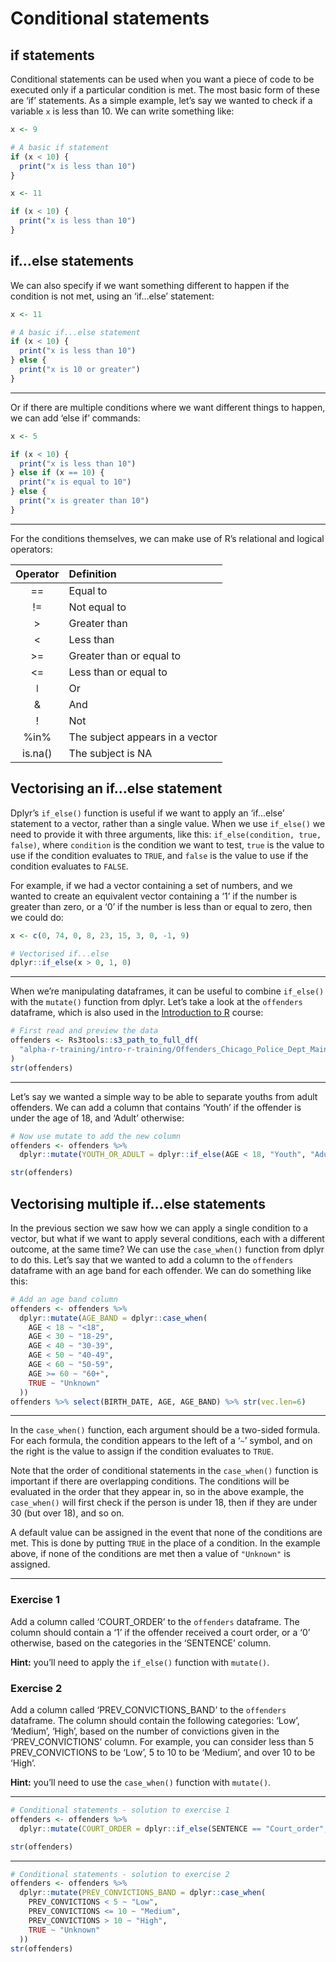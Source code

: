 # Conditional statements

## if statements

Conditional statements can be used when you want a piece of code to be executed only if a particular condition is met. The most basic form of these are 'if' statements. As a simple example, let's say we wanted to check if a variable `x` is less than 10. We can write something like:

```r
x <- 9

# A basic if statement
if (x < 10) {
  print("x is less than 10")
}
```

```r
x <- 11

if (x < 10) {
  print("x is less than 10")
}
```


## if...else statements

We can also specify if we want something different to happen if the condition is not met, using an 'if...else' statement:

```r
x <- 11

# A basic if...else statement
if (x < 10) {
  print("x is less than 10")
} else {
  print("x is 10 or greater")
}
```

---

Or if there are multiple conditions where we want different things to happen, we can add 'else if' commands:

```r
x <- 5

if (x < 10) {
  print("x is less than 10")
} else if (x == 10) {
  print("x is equal to 10")
} else {
  print("x is greater than 10")
}
```

---

For the conditions themselves, we can make use of R's relational and logical operators:

| Operator | Definition |
| :------: | :--------- |
|    ==    | Equal to                        |
|    !=    | Not equal to                    |
|    >     | Greater than                    |
|    <     | Less than                       |
|    >=    | Greater than or equal to        |
|    <=    | Less than or equal to           |
|  &#448;  | Or                              |
|    &     | And                             |
|    !     | Not                             |
|   %in%   | The subject appears in a vector |
| is.na()  | The subject is NA               |


## Vectorising an if...else statement

Dplyr's `if_else()` function is useful if we want to apply an 'if...else' statement to a vector, rather than a single value. When we use `if_else()` we need to provide it with three arguments, like this: `if_else(condition, true, false)`, where `condition` is the condition we want to test, `true` is the value to use if the condition evaluates to `TRUE`, and `false` is the value to use if the condition evaluates to `FALSE`.

For example, if we had a vector containing a set of numbers, and we wanted to create an equivalent vector containing a '1' if the number is greater than zero, or a '0' if the number is less than or equal to zero, then we could do:

```r
x <- c(0, 74, 0, 8, 23, 15, 3, 0, -1, 9)

# Vectorised if...else
dplyr::if_else(x > 0, 1, 0)
```

---

When we're manipulating dataframes, it can be useful to combine `if_else()` with the `mutate()` function from dplyr. Let's take a look at the `offenders` dataframe, which is also used in the [Introduction to R](https://github.com/moj-analytical-services/IntroRTraining) course:

```r
# First read and preview the data
offenders <- Rs3tools::s3_path_to_full_df(
  "alpha-r-training/intro-r-training/Offenders_Chicago_Police_Dept_Main.csv"
)
str(offenders)
```

---

Let's say we wanted a simple way to be able to separate youths from adult offenders. We can add a column that contains 'Youth' if the offender is under the age of 18, and 'Adult' otherwise:

```r
# Now use mutate to add the new column
offenders <- offenders %>%
  dplyr::mutate(YOUTH_OR_ADULT = dplyr::if_else(AGE < 18, "Youth", "Adult"))

str(offenders)
```


## Vectorising multiple if...else statements

In the previous section we saw how we can apply a single condition to a vector, but what if we want to apply several conditions, each with a different outcome, at the same time? We can use the `case_when()` function from dplyr to do this. Let's say that we wanted to add a column to the `offenders` dataframe with an age band for each offender. We can do something like this:

```r
# Add an age band column
offenders <- offenders %>%
  dplyr::mutate(AGE_BAND = dplyr::case_when(
    AGE < 18 ~ "<18",
    AGE < 30 ~ "18-29",
    AGE < 40 ~ "30-39",
    AGE < 50 ~ "40-49",
    AGE < 60 ~ "50-59",
    AGE >= 60 ~ "60+",
    TRUE ~ "Unknown"
  ))
offenders %>% select(BIRTH_DATE, AGE, AGE_BAND) %>% str(vec.len=6)
```

---

In the `case_when()` function, each argument should be a two-sided formula. For each formula, the condition appears to the left of a '`~`' symbol, and on the right is the value to assign if the condition evaluates to `TRUE`.

Note that the order of conditional statements in the `case_when()` function is important if there are overlapping conditions. The conditions will be evaluated in the order that they appear in, so in the above example, the `case_when()` will first check if the person is under 18, then if they are under 30 (but over 18), and so on.

A default value can be assigned in the event that none of the conditions are met. This is done by putting `TRUE` in the place of a condition. In the example above, if none of the conditions are met then a value of `"Unknown"` is assigned.


---

### Exercise 1

Add a column called 'COURT_ORDER' to the `offenders` dataframe. The column should contain a '1' if the offender received a court order, or a '0' otherwise, based on the categories in the 'SENTENCE' column.

**Hint:** you'll need to apply the `if_else()` function with `mutate()`.


### Exercise 2

Add a column called 'PREV_CONVICTIONS_BAND' to the `offenders` dataframe. The column should contain the following categories: 'Low', 'Medium', 'High', based on the number of convictions given in the 'PREV_CONVICTIONS' column. For example, you can consider less than 5 PREV_CONVICTIONS to be 'Low', 5 to 10 to be 'Medium', and over 10 to be 'High'.

**Hint:** you'll need to use the `case_when()` function with `mutate()`.

---

```r
# Conditional statements - solution to exercise 1
offenders <- offenders %>%
  dplyr::mutate(COURT_ORDER = dplyr::if_else(SENTENCE == "Court_order", 1, 0))

str(offenders)
```

---

```r
# Conditional statements - solution to exercise 2
offenders <- offenders %>%
  dplyr::mutate(PREV_CONVICTIONS_BAND = dplyr::case_when(
    PREV_CONVICTIONS < 5 ~ "Low",
    PREV_CONVICTIONS <= 10 ~ "Medium",
    PREV_CONVICTIONS > 10 ~ "High",
    TRUE ~ "Unknown"
  ))
str(offenders)
```
